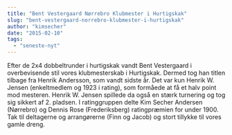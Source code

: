 ```yaml
---
title: "Bent Vestergaard Nørrebro Klubmester i Hurtigskak"
slug: "bent-vestergaard-norrebro-klubmester-i-hurtigskak"
author: "kimsecher"
date: "2015-02-10"
tags: 
  - "seneste-nyt"
---
```


Efter de 2x4 dobbeltrunder i hurtigskak vandt Bent Vestergaard i overbevisende stil vores klubmesterskab i Hurtigskak. Dermed tog han titlen tilbage fra Henrik Andersson, som vandt sidste år. Det var kun Henrik W. Jensen (enkeltmedlem og 1923 i rating), som formåede at få et halv point mod mesteren. Henrik W. Jensen spillede da også en stærk turnering og tog sig sikkert af 2. pladsen. I ratinggruppen delte Kim Secher Andersen (Nørrebro) og Dennis Rose (Frederiksberg) ratingpræmien for under 1900. Tak til deltagerne og arrangørerne (Finn og Jacob) og stort tillykke til vores gamle dreng.
